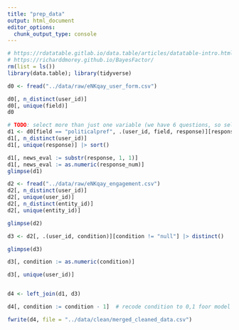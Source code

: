 ```yaml
---
title: "prep_data"
output: html_document
editor_options: 
  chunk_output_type: console
---
```


```r
# https://rdatatable.gitlab.io/data.table/articles/datatable-intro.html
# https://richarddmorey.github.io/BayesFactor/
rm(list = ls())
library(data.table); library(tidyverse)
```

```r
d0 <- fread("../data/raw/eNKqay_user_form.csv")
```

```r
d0[, n_distinct(user_id)]
d0[, unique(field)]
d0
```

```r
# TODO: select more than just one variable (we have 6 questions, so select 6 variables/fields); use %in% to select/filter multiple fields not ==
d1 <- d0[field == "politicalpref", .(user_id, field, response)][response != ""]
d1[, n_distinct(user_id)]
d1[, unique(response)] |> sort()

d1[, news_eval := substr(response, 1, 1)]
d1[, news_eval := as.numeric(response_num)]
glimpse(d1)
```

```r
d2 <- fread("../data/raw/eNKqay_engagement.csv")
d2[, n_distinct(user_id)]
d2[, unique(user_id)]
d2[, n_distinct(entity_id)]
d2[, unique(entity_id)]

glimpse(d2)

d3 <- d2[, .(user_id, condition)][condition != "null"] |> distinct()

glimpse(d3)

d3[, condition := as.numeric(condition)]

d3[, unique(user_id)]


d4 <- left_join(d1, d3)

d4[, condition := condition - 1]  # recode condition to 0,1 foor model fitting

fwrite(d4, file = "../data/clean/merged_cleaned_data.csv")



```

